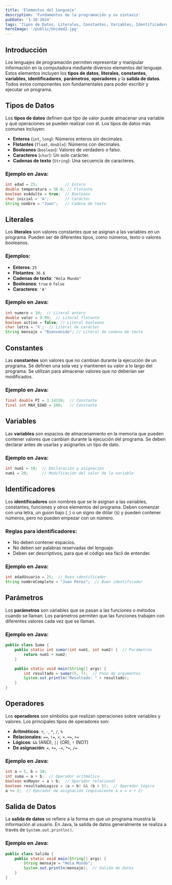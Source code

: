 ---
title: 'Elementos del Lenguaje'
description: 'Fundamentos de la programación y su sintaxis'
pubDate: '1-10-2024'
tags: 'Tipos de Datos, Literales, Constantes, Variables, Identificadores, Parámetros, Operadores, Salida de Datos, Programación, Java'
heroImage: '/public/Unidad2.jpg'
---

## Introducción

Los lenguajes de programación permiten representar y manipular información en la computadora mediante diversos elementos del lenguaje. Estos elementos incluyen los **tipos de datos**, **literales**, **constantes**, **variables**, **identificadores**, **parámetros**, **operadores** y la **salida de datos**. Todos estos componentes son fundamentales para poder escribir y ejecutar un programa.

## Tipos de Datos

Los **tipos de datos** definen qué tipo de valor puede almacenar una variable y qué operaciones se pueden realizar con él. Los tipos de datos más comunes incluyen:

- **Enteros** (`int`, `long`): Números enteros sin decimales.
- **Flotantes** (`float`, `double`): Números con decimales.
- **Booleanos** (`boolean`): Valores de verdadero o falso.
- **Caracteres** (`char`): Un solo carácter.
- **Cadenas de texto** (`String`): Una secuencia de caracteres.

### Ejemplo en Java:

```java
int edad = 25;            // Entero
double temperatura = 36.6; // Flotante
boolean esAdulto = true;  // Booleano
char inicial = 'A';       // Carácter
String nombre = "Juan";   // Cadena de texto
```

## Literales

Los **literales** son valores constantes que se asignan a las variables en un programa. Pueden ser de diferentes tipos, como números, texto o valores booleanos.

### Ejemplos:

- **Enteros**: `25`
- **Flotantes**: `36.6`
- **Cadenas de texto**: `"Hola Mundo"`
- **Booleanos**: `true` o `false`
- **Caracteres**: `'A'`

### Ejemplo en Java:

```java
int numero = 10;  // Literal entero
double valor = 9.99;  // Literal flotante
boolean activo = false; // Literal booleano
char letra = 'X';  // Literal de carácter
String mensaje = "Bienvenido"; // Literal de cadena de texto
```

## Constantes

Las **constantes** son valores que no cambian durante la ejecución de un programa. Se definen una sola vez y mantienen su valor a lo largo del programa. Se utilizan para almacenar valores que no deberían ser modificados.

### Ejemplo en Java:

```java
final double PI = 3.14159;  // Constante
final int MAX_EDAD = 100;   // Constante
```

## Variables

Las **variables** son espacios de almacenamiento en la memoria que pueden contener valores que cambian durante la ejecución del programa. Se deben declarar antes de usarlas y asignarles un tipo de dato.

### Ejemplo en Java:

```java
int num1 = 10;  // Declaración y asignación
num1 = 20;      // Modificación del valor de la variable
```

## Identificadores

Los **identificadores** son nombres que se le asignan a las variables, constantes, funciones y otros elementos del programa. Deben comenzar con una letra, un guion bajo (`_`) o un signo de dólar (`$`) y pueden contener números, pero no pueden empezar con un número.

### Reglas para identificadores:

- No deben contener espacios.
- No deben ser palabras reservadas del lenguaje.
- Deben ser descriptivos, para que el código sea fácil de entender.

### Ejemplo en Java:

```java
int edadUsuario = 25;  // Buen identificador
String nombreCompleto = "Juan Pérez";  // Buen identificador
```

## Parámetros

Los **parámetros** son variables que se pasan a las funciones o métodos cuando se llaman. Los parámetros permiten que las funciones trabajen con diferentes valores cada vez que se llaman.

### Ejemplo en Java:

```java
public class Suma {
    public static int sumar(int num1, int num2) {  // Parámetros
        return num1 + num2;
    }

    public static void main(String[] args) {
        int resultado = sumar(5, 7);  // Paso de argumentos
        System.out.println("Resultado: " + resultado);
    }
}
```

## Operadores

Los **operadores** son símbolos que realizan operaciones sobre variables y valores. Los principales tipos de operadores son:

- **Aritméticos**: `+`, `-`, `*`, `/`, `%`
- **Relacionales**: `==`, `!=`, `<`, `>`, `<=`, `>=`
- **Lógicos**: `&&` (AND), `||` (OR), `!` (NOT)
- **De asignación**: `=`, `+=`, `-=`, `*=`, `/=`

### Ejemplo en Java:

```java
int a = 5, b = 10;
int suma = a + b;  // Operador aritmético
boolean esMayor = a > b;  // Operador relacional
boolean resultadoLogico = (a < b) && (b > 5);  // Operador lógico
a += 2;  // Operador de asignación (equivalente a a = a + 2)
```

## Salida de Datos

La **salida de datos** se refiere a la forma en que un programa muestra la información al usuario. En Java, la salida de datos generalmente se realiza a través de `System.out.println()`.

### Ejemplo en Java:

```java
public class Salida {
    public static void main(String[] args) {
        String mensaje = "Hola Mundo";
        System.out.println(mensaje);  // Salida de datos
    }
}
```